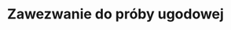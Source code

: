 ---
slug: zawezwanie-do-proby-ugodowej
title: Zawezwanie do próby ugodowej
categories: [biznes]
price: 30.00
---